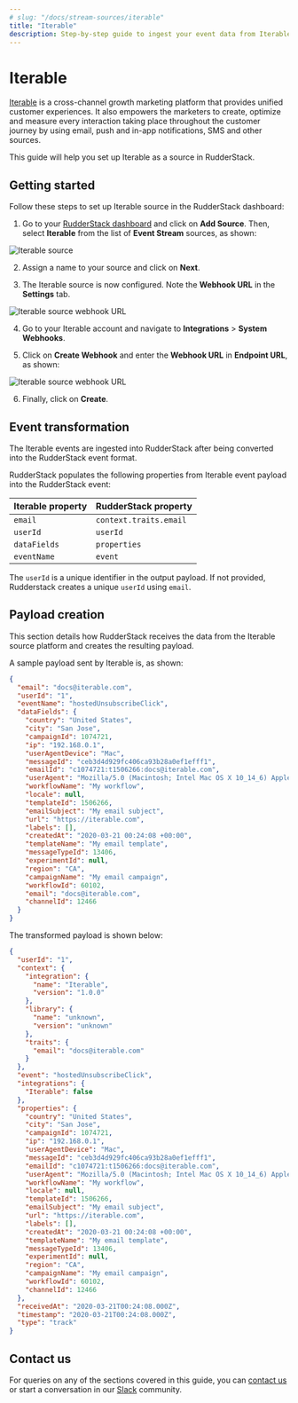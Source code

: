 ```yaml
---
# slug: "/docs/stream-sources/iterable"
title: "Iterable"
description: Step-by-step guide to ingest your event data from Iterable into RudderStack.
---
```


# Iterable

[Iterable](https://iterable.com/) is a cross-channel growth marketing platform that provides unified customer experiences. It also empowers the marketers to create, optimize and measure every interaction taking place throughout the customer journey by using email, push and in-app notifications, SMS and other sources.

This guide will help you set up Iterable as a source in RudderStack.

## Getting started

Follow these steps to set up Iterable source in the RudderStack dashboard:

1. Go to your [RudderStack dashboard](https://app.rudderstack.com/) and click on **Add Source**. Then, select **Iterable** from the list of **Event Stream** sources, as shown:

<img src="../assets/event-stream-sources/iterable-1.png" alt="Iterable source" />

2. Assign a name to your source and click on **Next**.

3. The Iterable source is now configured. Note the **Webhook URL** in the **Settings** tab.

<img src="../assets/event-stream-sources/iterable-2.png" alt="Iterable source webhook URL" />

4. Go to your Iterable account and navigate to **Integrations** > **System Webhooks**. 

5. Click on **Create Webhook** and enter the **Webhook URL** in **Endpoint URL**, as shown:

<img src="../assets/event-stream-sources/webhook-url-iterable.png" alt="Iterable source webhook URL" />

6. Finally, click on **Create**. 

## Event transformation

The Iterable events are ingested into RudderStack after being converted into the RudderStack event format. 

RudderStack populates the following properties from Iterable event payload into the RudderStack event:

| Iterable property  | RudderStack property|
| :------------------ | :------------- |
| `email`  | `context.traits.email`    |
| `userId`        | `userId`        |
| `dataFields`    | `properties`  |
| `eventName`     | `event`   |

<div class="infoBlock">

The `userId` is a unique identifier in the output payload. If not provided, Rudderstack creates a unique `userId` using `email`.
</div>

## Payload creation

This section details how RudderStack receives the data from the Iterable source platform and creates the resulting payload.

A sample payload sent by Iterable is, as shown:

```json
{
  "email": "docs@iterable.com",
  "userId": "1",
  "eventName": "hostedUnsubscribeClick",
  "dataFields": {
    "country": "United States",
    "city": "San Jose",
    "campaignId": 1074721,
    "ip": "192.168.0.1",
    "userAgentDevice": "Mac",
    "messageId": "ceb3d4d929fc406ca93b28a0ef1efff1",
    "emailId": "c1074721:t1506266:docs@iterable.com",
    "userAgent": "Mozilla/5.0 (Macintosh; Intel Mac OS X 10_14_6) AppleWebKit/537.36 (KHTML, like Gecko) Chrome/80.0.3987.149 Safari/537.36",
    "workflowName": "My workflow",
    "locale": null,
    "templateId": 1506266,
    "emailSubject": "My email subject",
    "url": "https://iterable.com",
    "labels": [],
    "createdAt": "2020-03-21 00:24:08 +00:00",
    "templateName": "My email template",
    "messageTypeId": 13406,
    "experimentId": null,
    "region": "CA",
    "campaignName": "My email campaign",
    "workflowId": 60102,
    "email": "docs@iterable.com",
    "channelId": 12466
  }
}
```

The transformed payload is shown below:

```json
{
  "userId": "1",
  "context": {
    "integration": {
      "name": "Iterable",
      "version": "1.0.0"
    },
    "library": {
      "name": "unknown",
      "version": "unknown"
    },
    "traits": {
      "email": "docs@iterable.com"
    }
  },
  "event": "hostedUnsubscribeClick",
  "integrations": {
    "Iterable": false
  },
  "properties": {
    "country": "United States",
    "city": "San Jose",
    "campaignId": 1074721,
    "ip": "192.168.0.1",
    "userAgentDevice": "Mac",
    "messageId": "ceb3d4d929fc406ca93b28a0ef1efff1",
    "emailId": "c1074721:t1506266:docs@iterable.com",
    "userAgent": "Mozilla/5.0 (Macintosh; Intel Mac OS X 10_14_6) AppleWebKit/537.36 (KHTML, like Gecko) Chrome/80.0.3987.149 Safari/537.36",
    "workflowName": "My workflow",
    "locale": null,
    "templateId": 1506266,
    "emailSubject": "My email subject",
    "url": "https://iterable.com",
    "labels": [],
    "createdAt": "2020-03-21 00:24:08 +00:00",
    "templateName": "My email template",
    "messageTypeId": 13406,
    "experimentId": null,
    "region": "CA",
    "campaignName": "My email campaign",
    "workflowId": 60102,
    "channelId": 12466
  },
  "receivedAt": "2020-03-21T00:24:08.000Z",
  "timestamp": "2020-03-21T00:24:08.000Z",
  "type": "track"
}
```

## Contact us

For queries on any of the sections covered in this guide, you can [contact us](mailto:%20docs@rudderstack.com) or start a conversation in our [Slack](https://rudderstack.com/join-rudderstack-slack-community) community.
